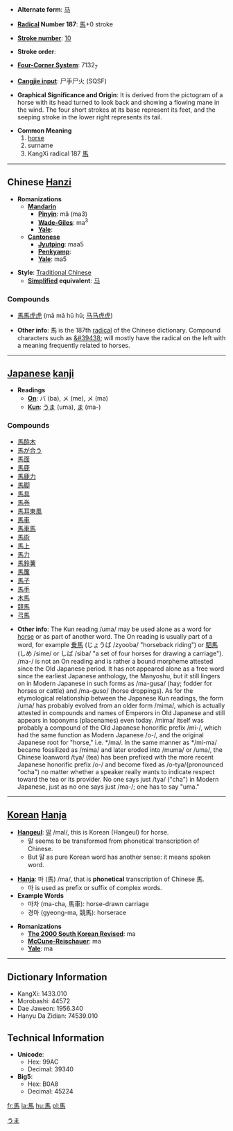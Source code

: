 * '''Alternate form''': [[马]]

* '''[[Wiktionary:Chinese radical index| Radical]] Number 187''': [[Wiktionary:Chinese radical index 馬|馬]]+0 stroke

* '''[[Wiktionary:Chinese total strokes index|Stroke number]]''': [[Wiktionary:Chinese total strokes index 10|10]]

* '''Stroke order''': 

* '''[[Wiktionary:Chinese four corner index|Four-Corner System]]''': 7132<sub>7</sub>

* '''[[Wiktionary:Chinese Cangjie index|Cangjie input]]''': 尸手尸火 (SQSF)

* '''Graphical Significance and Origin''': It is derived from the pictogram of a horse with its head turned to look back and showing a flowing mane in the wind. The four short strokes at its base represent its feet, and the seeping stroke in the lower right represents its tail.

* '''Common Meaning'''
*# [[horse]]
*# surname
*# KangXi radical 187 [[Wiktionary:Chinese radical index 馬|馬]]

----

== Chinese [[Hanzi]] ==

* '''Romanizations'''
** '''[[Mandarin]]'''
*** '''[[Pinyin]]''': mǎ (ma3)
*** '''[[Wade-Giles]]''': ma<sup>3</sup>
*** '''[[Yale]]''': 
** '''[[Cantonese]]'''
*** '''[[Jyutping]]''': maa5
*** '''[[Penkyamp]]''': 
*** '''[[Yale]]''': ma5

* '''Style''': [[Traditional Chinese]] 
** '''[[Simplified Chinese|Simplified]] equivalent''': [[马]]

===Compounds===
*[[馬馬虎虎]] (mǎ mǎ hǔ hǔ; [[马马虎虎]])

* '''Other info''': &#39340; is the 187th [[Wiktionary:Chinese radical index|radical]] of the Chinese dictionary.  Compound characters such as [[&#39438;]] will mostly have the radical on the left with a meaning frequently related to horses.

----

== [[Japanese]] [[kanji]] ==
[[Category:ja:Mammals|うま]]
* '''Readings'''
** '''[[On]]''': バ (ba), メ (me), メ (ma)
** '''[[Kun]]''': [[うま]] (uma), [[ま]] (ma-)

===Compounds===
*[[馬酔木]]
*[[馬が合う]]
*[[馬面]]
*[[馬鹿]]
*[[馬鹿力]]
*[[馬脚]]
*[[馬具]]
*[[馬券]]
*[[馬耳東風]]
*[[馬車]]
*[[馬車馬]]
*[[馬術]]
*[[馬上]]
*[[馬力]]
*[[馬鈴薯]]
*[[馬簾]]
*[[馬子]]
*[[馬手]]
*[[木馬]]
*[[競馬]]
*[[弓馬]]

* '''Other info''':  The Kun reading /uma/ may be used alone as a word for [[horse]] or as part of another word.  The On reading is usually part of a word, for example [[乗馬]] (じょうば /zyooba/ "horseback riding") or [[駟馬]] (しめ /sime/ or しば /siba/ "a set of four horses for drawing a carriage"). /ma-/ is not an On reading and is rather a bound morpheme attested since the Old Japanese period. It has not appeared alone as a free word since the earliest Japanese anthology, the Manyoshu, but it still lingers on in Modern Japanese in such forms as /ma-gusa/ (hay; fodder for horses or cattle) and /ma-guso/ (horse droppings). As for the etymological relationship between the Japanese Kun readings, the form /uma/ has probably evolved from an older form /mima/, which is actually attested in compounds and names of Emperors in Old Japanese and still appears in toponyms (placenames) even today. /mima/ itself was probably a compound of the Old Japanese honorific prefix /mi-/, which had the same function as Modern Japanese /o-/, and the original Japanese root for "horse," i.e. */ma/. In the same manner as */mi-ma/ became fossilized as /mima/ and later eroded into /muma/ or /uma/, the Chinese loanword /tya/ (tea) has been prefixed with the more recent Japanese honorific prefix /o-/ and become fixed as /o-tya/(pronounced "ocha") no matter whether a speaker really wants to indicate respect toward the tea or its provider. No one says just /tya/ ("cha") in Modern Japanese, just as no one says just /ma-/; one has to say "uma."

----

== [[Korean]] [[Hanja]] ==

* '''[[Hangeul]]''': [[말]] /mal/, this is Korean (Hangeul) for horse.
** 말 seems to be transformed from phonetical transcription of Chinese.
** But 말 as pure Korean word has another sense: it means spoken word.

* '''[[Hanja]]''': 마 (馬) /ma/, that is '''phonetical''' transcription of Chinese 馬.
** 마 is used as prefix or suffix of complex words.
* '''Example Words'''
** 마차 (ma-cha, 馬車): horse-drawn carriage
** 경마 (gyeong-ma, 競馬): horserace

* '''Romanizations'''
** '''[[The 2000 South Korean Revised Romanization|The 2000 South Korean Revised]]''': ma
** '''[[McCune-Reischauer]]''': ma
** '''[[Yale]]''': ma

----

== Dictionary Information ==

* KangXi: 1433.010
* Morobashi: 44572
* Dae Jaweon: 1956.340
* Hanyu Da Zidian: 74539.010

== Technical Information ==

* '''Unicode''':
** Hex: 99AC
** Decimal: 39340
* '''Big5''':
** Hex: B0A8
** Decimal: 45224

[[fr:馬]]
[[la:馬]]
[[hu:馬]]
[[pl:馬]]